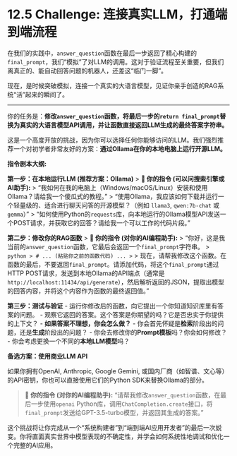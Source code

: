 # 12.5 Challenge: 连接真实LLM，打通端到端流程

在我们的实践中，`answer_question`函数在最后一步返回了精心构建的`final_prompt`，我们“模拟”了对LLM的调用。这对于验证流程至关重要，但我们离真正的、能自动回答问题的机器人，还差这“临门一脚”。

现在，是时候突破模拟，连接一个真实的大语言模型，见证你亲手创造的RAG系统“活”起来的瞬间了。

---

::: {.callout-warning title="开放性挑战：连接真实LLM，打通端到端流程"}

你的任务是：**修改`answer_question`函数，将最后一步的`return final_prompt`替换为真实的大语言模型API调用，并让函数直接返回LLM生成的最终答案字符串。**

这是一个高度开放的挑战，因为你可以选择任何你能够访问的LLM。我们强烈推荐一个对初学者非常友好的方案：**通过Ollama在你的本地电脑上运行开源LLM。**

**指令剧本大纲:**

**第一步：在本地运行LLM (推荐方案：Ollama)**
> **👤 你的指令 (可以问搜索引擎或AI助手):**
> “我如何在我的电脑上（Windows/macOS/Linux）安装和使用Ollama？请给我一个傻瓜式的教程。”
> “使用Ollama，我应该如何下载并运行一个轻量级的、适合进行聊天问答的开源模型？（例如 `llama3`, `qwen:7b-chat` 或 `gemma`）”
> “如何使用Python的`requests`库，向本地运行的Ollama模型API发送一个POST请求，并获取它的回答？请给我一个可以工作的代码片段。”

**第二步：修改你的RAG函数**
> **👤 你的指令 (对你的AI编程助手):**
> “你好，这是我当前的`answer_question`函数，它最后会返回一个`final_prompt`字符串。
> ```python
> # ... (粘贴你之前的函数代码) ...
> ```
> 现在，请帮我修改这个函数。在函数的最后，不要返回`final_prompt`。请添加代码，将这个`final_prompt`通过HTTP POST请求，发送到本地Ollama的API端点（通常是`http://localhost:11434/api/generate`），然后解析返回的JSON，提取出模型的回答内容，并将这个内容作为函数的最终返回值。”

**第三步：测试与验证**
-   运行你修改后的函数，向它提出一个你知道知识库里有答案的问题。
-   观察它返回的答案。这个答案是你期望的吗？它是否忠实于你提供的上下文？
-   **如果答案不理想，你会怎么做？**
    -   你会首先怀疑是**检索**阶段出的问题，还是**生成**阶段出的问题？
    -   你会去修改你的**Prompt模板**吗？你会如何修改？
    -   你会考虑更换一个不同的**本地LLM模型**吗？

**备选方案：使用商业LLM API**

如果你拥有OpenAI, Anthropic, Google Gemini, 或国内厂商（如智谱、文心等）的API密钥，你也可以直接使用它们的Python SDK来替换Ollama的部分。

> **👤 你的指令 (对你的AI编程助手):**
> “请帮我修改`answer_question`函数，在最后一步使用`openai` Python库，调用`ChatCompletion.create`接口，将`final_prompt`发送给GPT-3.5-turbo模型，并返回其生成的答案。”

这个挑战将让你完成从一个“系统构建者”到“端到端AI应用开发者”的最后一次蜕变。你将直面真实世界中模型表现的不确定性，并学会如何系统性地调试和优化一个完整的AI应用。
:::
